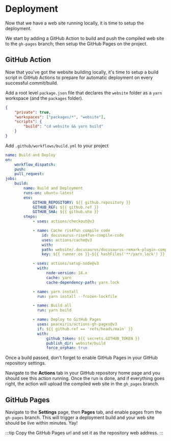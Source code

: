 # Deployment

Now that we have a web site running locally, it is time to setup the deployment.

We start by adding a GitHub Action to build and push the compiled web site to the `gh-pages` branch;
then setup the GitHub Pages on the project.

## GitHub Action

Now that you've got the website building locally, it's time to setup a build script in GitHub Actions
to prepare for automatic deployment on every successful commit/build.

Add a root level `package.json` file that declares the `website` folder as a `yarn` workspace (and the `packages` folder).

```json title="package.json"
{
    "private": true,
    "workspaces": ["packages/*", "website"],
    "scripts": {
        "build": "cd website && yarn build"
    }
}
```

Add `.github/workflows/build.yml` to your project

```yml title=".github/workflows/build.yml"
name: Build and Deploy
on:
    workflow_dispatch:
    push:
    pull_request:
jobs:
    build:
        name: Build and Deployment
        runs-on: ubuntu-latest
        env:
            GITHUB_REPOSITORY: ${{ github.repository }}
            GITHUB_REF: ${{ github.ref }}
            GITHUB_SHA: ${{ github.sha }}
        steps:
            - uses: actions/checkout@v3

            - name: Cache ris4fun compile code
                id: docusaurus-rise4fun-compile-code
                uses: actions/cache@v3
                with:
                path: website/.docusaurus/docusaurus-remark-plugin-compile-code/
                key: ${{ runner.os }}-${{ hashFiles('**/yarn.lock') }}

            - uses: actions/setup-node@v3
              with:
                  node-version: 18.x
                  cache: yarn
                  cache-dependency-path: yarn.lock

            - name: yarn install
              run: yarn install --frozen-lockfile

            - name: Build all
              run: yarn build

            - name: Deploy to GitHub Pages
              uses: peaceiris/actions-gh-pages@v3
              if: ${{ github.ref == 'refs/heads/main' }}
              with:
                  github_token: ${{ secrets.GITHUB_TOKEN }}
                  publish_dir: website/build
                  force_orphan: true
```

Once a build passed, don't forget to enable GitHub Pages in your GitHub repository settings.

Navigate to the **Actions** tab in your GitHub repository home page and you should see this action running.
Once the run is done, and if everything goes right, the action will upload the compiled web site in the `gh_pages` branch.

## GitHub Pages

Navigate to the **Settings** page, then **Pages** tab, and enable pages from the `gh-pages` branch. This will trigger
a deployment build and your web site should be live within minutes. Yay!

:::tip
Copy the GitHub Pages url and set it as the repository web address.
:::
